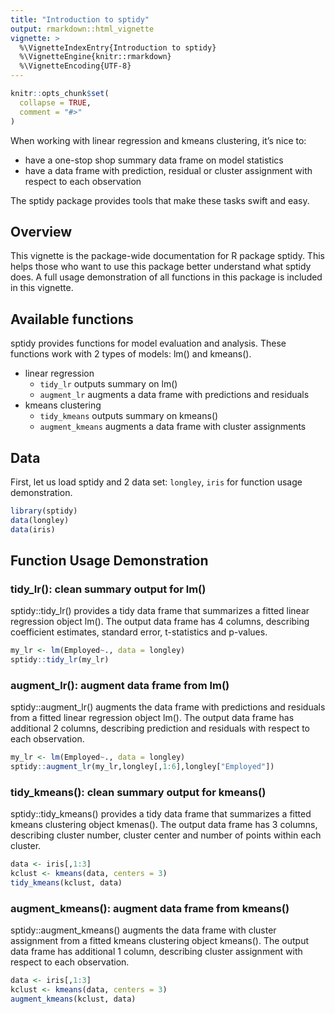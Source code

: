 ```yaml
---
title: "Introduction to sptidy"
output: rmarkdown::html_vignette
vignette: >
  %\VignetteIndexEntry{Introduction to sptidy}
  %\VignetteEngine{knitr::rmarkdown}
  %\VignetteEncoding{UTF-8}
---
```


```r
knitr::opts_chunk$set(
  collapse = TRUE,
  comment = "#>"
)
```

When working with linear regression and kmeans clustering, it's nice to:

* have a one-stop shop summary data frame on model statistics
* have a data frame with prediction, residual or cluster assignment with respect to each observation

The sptidy package provides tools that make these tasks swift and easy. 

## Overview

This vignette is the package-wide documentation for R package sptidy. This helps those who want to use this package better understand what sptidy does. A full usage demonstration of all functions in this package is included in this vignette. 

## Available functions
sptidy provides functions for model evaluation and analysis. These functions work with 2 types of models: lm() and kmeans().

- linear regression
  - `tidy_lr` outputs summary on lm()
  - `augment_lr` augments a data frame with predictions and residuals
  
- kmeans clustering
  - `tidy_kmeans` outputs summary on kmeans()
  - `augment_kmeans` augments a data frame with cluster assignments

## Data

First, let us load sptidy and 2 data set: `longley`, `iris` for function usage demonstration. 

```r
library(sptidy)
data(longley)
data(iris)
```

## Function Usage Demonstration

### tidy_lr(): clean summary output for lm()

sptidy::tidy_lr() provides a tidy data frame that summarizes a fitted linear regression object lm(). The output data frame has 4 columns, describing coefficient estimates, standard error, t-statistics and p-values.

```r
my_lr <- lm(Employed~., data = longley)
sptidy::tidy_lr(my_lr)
```

### augment_lr(): augment data frame from lm()

sptidy::augment_lr() augments the data frame with predictions and residuals from a fitted linear regression object lm(). The output data frame has additional 2 columns, describing prediction and residuals with respect to each observation. 

```r
my_lr <- lm(Employed~., data = longley)
sptidy::augment_lr(my_lr,longley[,1:6],longley["Employed"])
```

### tidy_kmeans(): clean summary output for kmeans()

sptidy::tidy_kmeans() provides a tidy data frame that summarizes a fitted kmeans clustering object kmenas(). The output data frame has 3 columns, describing cluster number, cluster center and number of points within each cluster. 

```r
data <- iris[,1:3]
kclust <- kmeans(data, centers = 3)
tidy_kmeans(kclust, data)
```
### augment_kmeans(): augment data frame from kmeans()

sptidy::augment_kmeans() augments the data frame with cluster assignment from a fitted kmeans clustering object kmeans(). The output data frame has additional 1 column, describing cluster assignment with respect to each observation. 

```r
data <- iris[,1:3]
kclust <- kmeans(data, centers = 3)
augment_kmeans(kclust, data)
```



